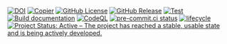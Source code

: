 [![DOI](https://zenodo.org/badge/DOI/10.5281/zenodo.16540439.svg)](https://doi.org/10.5281/zenodo.16540439)
[![Copier](https://img.shields.io/endpoint?url=https://raw.githubusercontent.com/copier-org/copier/master/img/badge/badge-grayscale-inverted-border-teal.json?raw=true)](https://github.com/copier-org/copier)
[![GitHub License](https://img.shields.io/github/license/seedcase-project/{{< meta repo >}})](https://github.com/seedcase-project/{{< meta repo >}}/blob/main/LICENSE.md)
[![GitHub Release](https://img.shields.io/github/v/release/seedcase-project/{{< meta repo >}})](https://github.com/seedcase-project/{{< meta repo >}}/releases/latest)
[![Test](https://github.com/seedcase-project/{{< meta repo >}}/actions/workflows/test.yml/badge.svg)](https://github.com/seedcase-project/{{< meta repo >}}/actions/workflows/build-package.yml)
[![Build documentation](https://github.com/seedcase-project/{{< meta repo >}}/actions/workflows/build-website.yml/badge.svg)](https://github.com/seedcase-project/{{< meta repo >}}/actions/workflows/build-website.yml)
[![CodeQL](https://github.com/seedcase-project/{{< meta repo >}}/actions/workflows/github-code-scanning/codeql/badge.svg?branch=main)](https://github.com/seedcase-project/{{< meta repo >}}/actions/workflows/github-code-scanning/codeql)
[![pre-commit.ci status](https://results.pre-commit.ci/badge/github/seedcase-project/{{< meta repo >}}/main.svg)](https://results.pre-commit.ci/latest/github/seedcase-project/{{< meta repo >}}/main)
[![lifecycle](https://lifecycle.r-lib.org/articles/figures/lifecycle-experimental.svg)](https://lifecycle.r-lib.org/articles/stages.html#experimental)
[![Project Status: Active – The project has reached a stable, usable state and is being actively developed.](https://www.repostatus.org/badges/latest/active.svg)](https://www.repostatus.org/#active)
